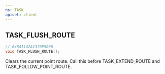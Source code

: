 ```yaml
---
ns: TASK
apiset: client
---
```

## TASK_FLUSH_ROUTE

```c
// 0x841142A1376E9006
void TASK_FLUSH_ROUTE();
```

Clears the current point route. Call this before TASK_EXTEND_ROUTE and TASK_FOLLOW_POINT_ROUTE.